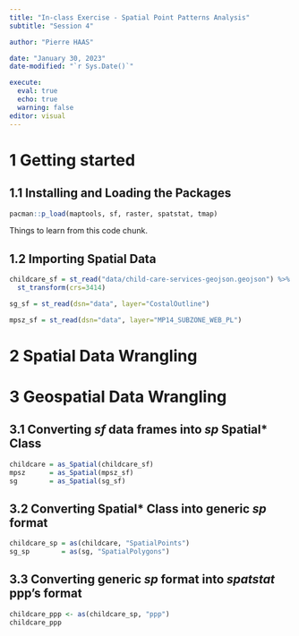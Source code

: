 ```yaml
---
title: "In-class Exercise - Spatial Point Patterns Analysis"
subtitle: "Session 4"

author: "Pierre HAAS"

date: "January 30, 2023"
date-modified: "`r Sys.Date()`"

execute:
  eval: true
  echo: true
  warning: false
editor: visual
---
```


# 1 Getting started

## 1.1 Installing and Loading the Packages

```r
pacman::p_load(maptools, sf, raster, spatstat, tmap)
```

Things to learn from this code chunk.

## 1.2 Importing Spatial Data

```r
childcare_sf = st_read("data/child-care-services-geojson.geojson") %>%
  st_transform(crs=3414)
```

```r
sg_sf = st_read(dsn="data", layer="CostalOutline")
```

```r
mpsz_sf = st_read(dsn="data", layer="MP14_SUBZONE_WEB_PL")
```

# 2 Spatial Data Wrangling

# 3 Geospatial Data Wrangling

## 3.1 Converting *sf* data frames into *sp* Spatial\* Class

```r
childcare = as_Spatial(childcare_sf)
mpsz      = as_Spatial(mpsz_sf)
sg        = as_Spatial(sg_sf)
```

## 3.2 Converting Spatial\* Class into generic *sp* format

```r
childcare_sp = as(childcare, "SpatialPoints")
sg_sp        = as(sg, "SpatialPolygons")
```

## 3.3 Converting generic *sp* format into *spatstat* ppp's format

```r
childcare_ppp <- as(childcare_sp, "ppp")
childcare_ppp
```
